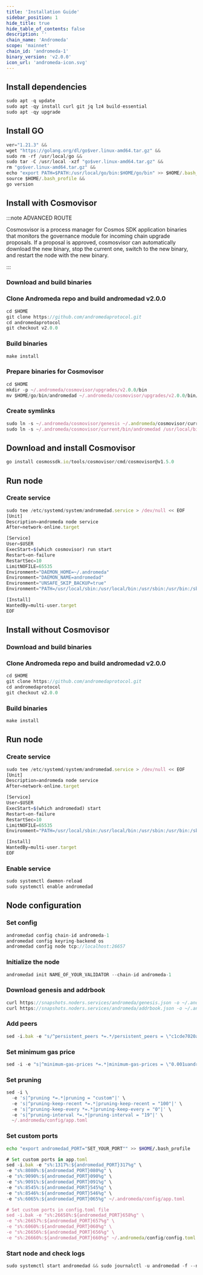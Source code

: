 ```yaml
---
title: 'Installation Guide'
sidebar_position: 1
hide_title: true
hide_table_of_contents: false
description: ''
chain_name: 'Andromeda'
scope: 'mainnet'
chain_id: 'andromeda-1'
binary_version: 'v2.0.0'
icon_url: 'andromeda-icon.svg'
---
```



<PageTitle
  iconUrl="img/andromeda-icon.svg"
  title="Andromeda Installation Guide"
  chainId="andromeda-1"
  version="v2.0.0"
/>

## Install dependencies

```js
sudo apt -q update
sudo apt -qy install curl git jq lz4 build-essential
sudo apt -qy upgrade
```

## Install GO

```js
ver="1.21.3" &&
wget "https://golang.org/dl/go$ver.linux-amd64.tar.gz" &&
sudo rm -rf /usr/local/go &&
sudo tar -C /usr/local -xzf "go$ver.linux-amd64.tar.gz" &&
rm "go$ver.linux-amd64.tar.gz" &&
echo "export PATH=$PATH:/usr/local/go/bin:$HOME/go/bin" >> $HOME/.bash_profile &&
source $HOME/.bash_profile &&
go version
```

## Install with Cosmovisor

:::note ADVANCED ROUTE

Cosmosvisor is a process manager for Cosmos SDK application binaries that monitors the governance module for incoming chain upgrade proposals. If a proposal is approved, cosmosvisor can automatically download the new binary, stop the current one, switch to the new binary, and restart the node with the new binary.

:::

### Download and build binaries

### Clone Andromeda repo and build andromedad v2.0.0

```js
cd $HOME
git clone https://github.com/andromedaprotocol.git
cd andromedaprotocol
git checkout v2.0.0
```

### Build binaries

```js
make install
```

### Prepare binaries for Cosmovisor

```js
cd $HOME
mkdir -p ~/.andromeda/cosmovisor/upgrades/v2.0.0/bin
mv $HOME/go/bin/andromedad ~/.andromeda/cosmovisor/upgrades/v2.0.0/bin/
```

### Create symlinks

```js
sudo ln -s ~/.andromeda/cosmovisor/genesis ~/.andromeda/cosmovisor/current -f
sudo ln -s ~/.andromeda/cosmovisor/current/bin/andromedad /usr/local/bin/andromedad -f
```

## Download and install Cosmovisor

```js
go install cosmossdk.io/tools/cosmovisor/cmd/cosmovisor@v1.5.0
```

## Run node

### Create service

```js
sudo tee /etc/systemd/system/andromedad.service > /dev/null << EOF
[Unit]
Description=andromeda node service
After=network-online.target

[Service]
User=$USER
ExecStart=$(which cosmovisor) run start
Restart=on-failure
RestartSec=10
LimitNOFILE=65535
Environment="DAEMON_HOME=~/.andromeda"
Environment="DAEMON_NAME=andromedad"
Environment="UNSAFE_SKIP_BACKUP=true"
Environment="PATH=/usr/local/sbin:/usr/local/bin:/usr/sbin:/usr/bin:/sbin:/bin:/usr/games:/usr/local/games:/snap/bin:~/.andromeda/cosmovisor/current/bin"

[Install]
WantedBy=multi-user.target
EOF
```

## Install without Cosmovisor

### Download and build binaries

### Clone Andromeda repo and build andromedad v2.0.0

```js
cd $HOME
git clone https://github.com/andromedaprotocol.git
cd andromedaprotocol
git checkout v2.0.0
```

### Build binaries

```js
make install
```

## Run node

### Create service

```js
sudo tee /etc/systemd/system/andromedad.service > /dev/null << EOF
[Unit]
Description=andromeda node service
After=network-online.target

[Service]
User=$USER
ExecStart=$(which andromedad) start
Restart=on-failure
RestartSec=10
LimitNOFILE=65535
Environment="PATH=/usr/local/sbin:/usr/local/bin:/usr/sbin:/usr/bin:/sbin:/bin:/usr/games:/usr/local/games:/snap/bin"

[Install]
WantedBy=multi-user.target
EOF
```

### Enable service

```js
sudo systemctl daemon-reload
sudo systemctl enable andromedad
```

## Node configuration

### Set config

```js
andromedad config chain-id andromeda-1
andromedad config keyring-backend os
andromedad config node tcp://localhost:26657
```

### Initialize the node

```js
andromedad init NAME_OF_YOUR_VALIDATOR --chain-id andromeda-1
```

### Download genesis and addrbook

```js
curl https://snapshots.noders.services/andromeda/genesis.json -o ~/.andromeda/config/genesis.json
curl https://snapshots.noders.services/andromeda/addrbook.json -o ~/.andromeda/config/addrbook.json
```

### Add peers

```js
sed -i.bak -e "s/^persistent_peers *=.*/persistent_peers = \"c1cde7020a3f96c7480702ede7ce470f4140bb8f@andromeda-rpc.noders.services:21256\"/" ~/.andromeda/config/config.toml
```

### Set minimum gas price

```js
sed -i -e "s|^minimum-gas-prices *=.*|minimum-gas-prices = \"0.001uandr\"|" ~/.andromeda/config/app.toml
```

### Set pruning

```js
sed -i \
  -e 's|^pruning *=.*|pruning = "custom"|' \
  -e 's|^pruning-keep-recent *=.*|pruning-keep-recent = "100"|' \
  -e 's|^pruning-keep-every *=.*|pruning-keep-every = "0"|' \
  -e 's|^pruning-interval *=.*|pruning-interval = "19"|' \
  ~/.andromeda/config/app.toml
```

### Set custom ports

```bash
echo "export andromedad_PORT="SET_YOUR_PORT"" >> $HOME/.bash_profile
```

```js
# Set custom ports in app.toml
sed -i.bak -e "s%:1317%:${andromedad_PORT}317%g" \
-e "s%:8080%:${andromedad_PORT}080%g" \
-e "s%:9090%:${andromedad_PORT}090%g" \
-e "s%:9091%:${andromedad_PORT}091%g" \
-e "s%:8545%:${andromedad_PORT}545%g" \
-e "s%:8546%:${andromedad_PORT}546%g" \
-e "s%:6065%:${andromedad_PORT}065%g" ~/.andromeda/config/app.toml

# Set custom ports in config.toml file
sed -i.bak -e "s%:26658%:${andromedad_PORT}658%g" \
-e "s%:26657%:${andromedad_PORT}657%g" \
-e "s%:6060%:${andromedad_PORT}060%g" \
-e "s%:26656%:${andromedad_PORT}656%g" \
-e "s%:26660%:${andromedad_PORT}660%g" ~/.andromeda/config/config.toml
```

### Start node and check logs

```js
sudo systemctl start andromedad && sudo journalctl -u andromedad -f --no-hostname -o cat
```
